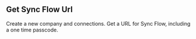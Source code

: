 ## Get Sync Flow Url

Create a new company and connections. Get a URL for Sync Flow, including a one time passcode.
